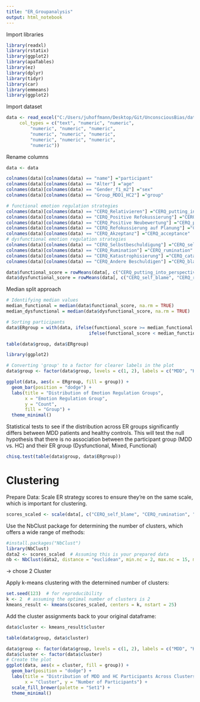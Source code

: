 ```yaml
---
title: "ER_Groupanalysis"
output: html_notebook
---
```


Import libraries

```r
library(readxl)
library(rstatix)
library(ggplot2)
library(apaTables)
library(ez)
library(dplyr)
library(tidyr)
library(car)
library(emmeans)
library(ggplot2)
```

Import dataset

```r
data <- read_excel("C:/Users/juhoffmann/Desktop/Git/UnconsciousBias/data/BackwardMask_Questionnaire_Results_CERQ.xlsx", 
     col_types = c("text", "numeric", "numeric", 
         "numeric", "numeric", "numeric", 
         "numeric", "numeric", "numeric", 
         "numeric", "numeric", "numeric", 
         "numeric"))
```

Rename columns

```r
data <- data

colnames(data)[colnames(data) == "name"] ="participant"
colnames(data)[colnames(data) == "Alter"] ="age"
colnames(data)[colnames(data) == "Gender_f1_m2"] ="sex"
colnames(data)[colnames(data) == "Group_MDD1_HC2"] ="group"

# functional emotion regulation strategies
colnames(data)[colnames(data) == "CERQ_Relativieren"] ="CERQ_putting_into_perspective"
colnames(data)[colnames(data) == "CERQ_Positive Refokussierung"] ="CERQ_positive_reinforcement"
colnames(data)[colnames(data) == "CERQ_Positive Neubewertung"] ="CERQ_positive_reappraisal"
colnames(data)[colnames(data) == "CERQ_Refokussierung auf Planung"] ="CERQ_refocus_on_planning"
colnames(data)[colnames(data) == "CERQ_Akzeptanz"] ="CERQ_acceptance"
# dysfunctional emotion regulation strategies
colnames(data)[colnames(data) == "CERQ_Selbstbeschuldigung"] ="CERQ_self_blame"
colnames(data)[colnames(data) == "CERQ_Rumination"] ="CERQ_rumination"
colnames(data)[colnames(data) == "CERQ_Katastrophisierung"] ="CERQ_catastrophizing"
colnames(data)[colnames(data) == "CERQ_Andere Beschuldigen"] ="CERQ_blaming_others"
```

```r
data$functional_score = rowMeans(data[, c("CERQ_putting_into_perspective", "CERQ_positive_reinforcement",  "CERQ_positive_reappraisal", "CERQ_refocus_on_planning", "CERQ_acceptance")], na.rm = TRUE)
data$dysfunctional_score = rowMeans(data[, c("CERQ_self_blame", "CERQ_rumination", "CERQ_catastrophizing", "CERQ_blaming_others")], na.rm = TRUE)

```

Median split approach

```r
# Identifying median values
median_functional = median(data$functional_score, na.rm = TRUE)
median_dysfunctional = median(data$dysfunctional_score, na.rm = TRUE)

# Sorting participants
data$ERgroup = with(data, ifelse(functional_score >= median_functional & dysfunctional_score < median_dysfunctional, "Functional", 
                               ifelse(functional_score < median_functional & dysfunctional_score >= median_dysfunctional, "Dysfunctional", "Mixed")))

```

```r
table(data$group, data$ERgroup)
```

```r
library(ggplot2)

# Converting 'group' to a factor for clearer labels in the plot
data$group <- factor(data$group, levels = c(1, 2), labels = c("MDD", "HC"))

ggplot(data, aes(x = ERgroup, fill = group)) + 
  geom_bar(position = "dodge") +
  labs(title = "Distribution of Emotion Regulation Groups",
       x = "Emotion Regulation Group",
       y = "Count",
       fill = "Group") +
  theme_minimal()

```

Statistical tests to see if the distribution across ER groups significantly differs between MDD patients and healthy controls. This will test the null hypothesis that there is no association between the participant group (MDD vs. HC) and their ER group (Dysfunctional, Mixed, Functional)

```r
chisq.test(table(data$group, data$ERgroup))
```

# Clustering

Prepare Data: Scale ER strategy scores to ensure they’re on the same scale, which is important for clustering.

```r
scores_scaled <- scale(data[, c("CERQ_self_blame", "CERQ_rumination", "CERQ_catastrophizing", "CERQ_blaming_others", "CERQ_putting_into_perspective", "CERQ_positive_reinforcement", "CERQ_positive_reappraisal", "CERQ_refocus_on_planning", "CERQ_acceptance")])

```

Use the NbClust package for determining the number of clusters, which offers a wide range of methods:

```r
#install.packages("NbClust")
library(NbClust)
data2 <- scores_scaled  # Assuming this is your prepared data
nb <- NbClust(data2, distance = "euclidean", min.nc = 2, max.nc = 15, method = "kmeans")
```

-> chose 2 Cluster

Apply k-means clustering with the determined number of clusters:

```r
set.seed(123)  # for reproducibility
k <- 2  # assuming the optimal number of clusters is 2
kmeans_result <- kmeans(scores_scaled, centers = k, nstart = 25)

```

Add the cluster assignments back to your original dataframe:

```r
data$cluster <- kmeans_result$cluster
```

```r
table(data$group, data$cluster)
```
```r

data$group <- factor(data$group, levels = c(1, 2), labels = c("MDD", "HC"))
data$cluster <- factor(data$cluster)
# Create the plot
ggplot(data, aes(x = cluster, fill = group)) +
  geom_bar(position = "dodge") +
  labs(title = "Distribution of MDD and HC Participants Across Clusters",
       x = "Cluster", y = "Number of Participants") +
  scale_fill_brewer(palette = "Set1") +
  theme_minimal()

```

